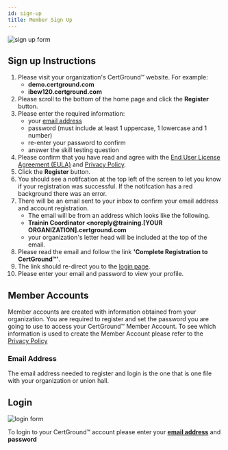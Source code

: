 ```yaml
---
id: sign-up
title: Member Sign Up
---
```



<div className="container mb-8 flex w-full">
    <img src={useBaseUrl('/img/register-form.png')} alt="sign up form" />
</div>

## Sign up Instructions

1. Please visit your organization's CertGround&trade; website. For example:
    - **demo.certground.com**
    - **ibew120.certground.com**
2. Please scroll to the bottom of the home page and click the **Register** button.
3. Please enter the required information:
    - your [email address](#email-address)
    - password (must include at least 1 uppercase, 1 lowercase and 1 number)
    - re-enter your password to confirm
    - answer the skill testing question
4. Please confirm that you have read and agree with the [End User License Agreement (EULA)](/eula) and [Privacy Policy](/privacy-policy).
5. Click the **Register** button.
6. You should see a notifcation at the top left of the screen to let you know if your registration was successful.
If the notifcation has a red background there was an error.
7. There will be an email sent to your inbox to confirm your email address and account registration.
    - The email will be from an address which looks like the following.
    - **Trainin Coordinator <noreply@training.[YOUR ORGANIZATION].certground.com**
    - your organization's letter head will be included at the top of the email.
8. Please read the email and follow the link **'Complete Registration to CertGround&trade;'**.
9. The link should re-direct you to the [login page](#login).
10. Please enter your email and password to view your profile.

## Member Accounts

Member accounts are created with information obtained from your organization. You are required to register and set the password you are going to use to access your CertGround&trade; Member Account. To see which information is used to create the Member Account please refer to the [Privacy Policy](../../privacy-policy#the-information-we-collect)

### Email Address

The email address needed to register and login is the one that is one file with your organization or union hall.

## Login

<div className="container mb-8 flex w-full">
    <img src={useBaseUrl('/img/login-form.png')} alt="login form" />
</div>

To login to your CertGround&trade; account please enter your [**email address**](#email-address) and **password**
